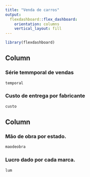```yaml
---
title: "Venda de carros"
output: 
  flexdashboard::flex_dashboard:
    orientation: columns
    vertical_layout: fill
---
```


```r
library(flexdashboard)
```

Column {data-width=650}
-----------------------------------------------------------------------

### Série temmporal de vendas

```r
temporal
```

### Custo de entrega por fabricante
```r
custo
```


Column {data-width=350}
-----------------------------------------------------------------------

### Mão de obra por estado.

```r
maodeobra
```

### Lucro dado por cada marca.

```r
lum
```

